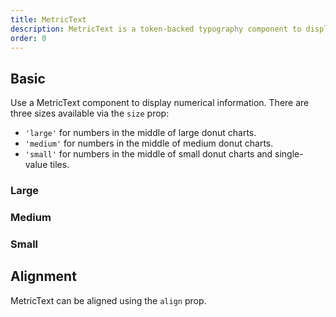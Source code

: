 ```yaml
---
title: MetricText
description: MetricText is a token-backed typography component to display metrics.
order: 0
---
```



## Basic

Use a MetricText component to display numerical information. There are three sizes available via the
`size` prop:

- `'large'` for numbers in the middle of large donut charts.
- `'medium'` for numbers in the middle of medium donut charts.
- `'small'` for numbers in the middle of small donut charts and single-value tiles.

### Large

<Example Component={MetricTextLarge} packageName="@atlaskit/primitives" />

### Medium

<Example Component={MetricTextMedium} packageName="@atlaskit/primitives" />

### Small

<Example Component={MetricTextSmall} packageName="@atlaskit/primitives" />

## Alignment

MetricText can be aligned using the `align` prop.

<Example Component={MetricTextAlign} packageName="@atlaskit/primitives" />
